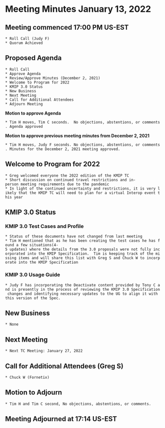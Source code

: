 = Meeting Minutes January 13, 2022 =
== Meeting commenced 17:00 PM US-EST ==
 * Roll Call (Judy F)
 * Quorum Achieved

== Proposed Agenda ==
 * Roll Call
 * Approve Agenda
 * Review/Approve Minutes (December 2, 2021)
 * Welcome to Program for 2022
 * KMIP 3.0 Status
 * New Business
 * Next Meeting
 * Call for Additional Attendees
 * Adjourn Meeting

'''Motion to approve Agenda'''

 * Tim H moves, Tim C seconds.  No objections, abstentions, or comments. Agenda approved

'''Motion to approve previous meeting minutes from December 2, 2021'''

 * Tim H moves, Judy F seconds. No objections, abstentions, or comments. Minutes for the December 2, 2021 meeting approved.

== Welcome to Program for 2022 ==
 * Greg welcomed everyone the 2022 edition of the KMIP TC
 * Short discussion on continued travel restrictions and in-person meeting requirements due to the pandemic
 * In light of the continued uncertainty and restrictions, it is very likely that the KMIP TC will need to plan for a virtual Interop event this year

== KMIP 3.0 Status ==
=== KMIP 3.0 Test Cases and Profile ===
 * Status of these documents have not changed from last meeting
 * Tim H mentioned that as he has been creating the test cases he has found a few situations(4-5 updates) where the details from the 3.0 proposals were not fully incorporated into the KMIP Specification.  Tim is keeping track of the missing items and will share this list with Greg S and Chuck W to incorporate into the KMIP Specification

=== KMIP 3.0 Usage Guide ===
 * Judy F has incorporating the Deactivate content provided by Tony C and is presently in the process of reviewing the KMIP 3.0 Specification changes and identifying necessary updates to the UG to align it with this version of the Spec.

== New Business ==
 * None

== Next Meeting ==
 * Next TC Meeting: January 27, 2022

== Call for Additional Attendees (Greg S) ==
 * Chuck W (Fornetix)

== Motion to Adjourn ==
 * Tim H and Tim C second, No objections, abstentions, or comments.

== Meeting Adjourned at 17:14 US-EST ==
